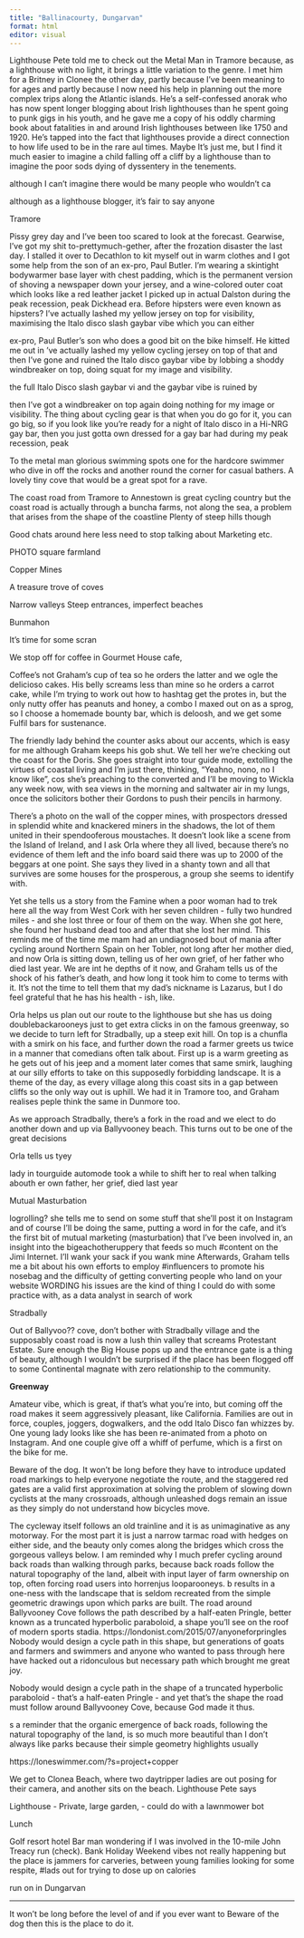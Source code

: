```yaml
---
title: "Ballinacourty, Dungarvan"
format: html
editor: visual
---
```


Lighthouse Pete told me to check out the Metal Man in Tramore because, as a lighthouse with no light, it brings a little variation to the genre. I met him for a Britney in Clonee the other day, partly because I've been meaning to for ages and partly because I now need his help in planning out the more complex trips along the Atlantic islands. He's a self-confessed anorak who has now spent longer blogging about Irish lighthouses than he spent going to punk gigs in his youth, and he gave me a copy of his oddly charming book about fatalities in and around Irish lighthouses between like 1750 and 1920. He's tapped into the fact that lighthouses provide a direct connection to how life used to be in the rare aul times. Maybe It's just me, but I find it much easier to imagine a child falling off a cliff by a lighthouse than to imagine the poor sods dying of dyssentery in the tenements.

although I can't imagine there would be many people who wouldn't ca

although as a lighthouse blogger, it's fair to say anyone

Tramore

Pissy grey day and I've been too scared to look at the forecast. Gearwise, I've got my shit to-prettymuch-gether, after the frozation disaster the last day. I stalled it over to Decathlon to kit myself out in warm clothes and I got some help from the son of an ex-pro, Paul Butler. I'm wearing a skintight bodywarmer base layer with chest padding, which is the permanent version of shoving a newspaper down your jersey, and a wine-colored outer coat which looks like a red leather jacket I picked up in actual Dalston during the peak recession, peak Dickhead era. Before hipsters were even known as hipsters? I've actually lashed my yellow jersey on top for visibility, maximising the Italo disco slash gaybar vibe which you can either

ex-pro, Paul Butler's son who does a good bit on the bike himself. He kitted me out in 've actually lashed my yellow cycling jersey on top of that and then I've gone and ruined the Italo disco gaybar vibe by lobbing a shoddy windbreaker on top, doing squat for my image and visibility.

the full Italo Disco slash gaybar vi and the gaybar vibe is ruined by

then I've got a windbreaker on top again doing nothing for my image or visibility. The thing about cycling gear is that when you do go for it, you can go big, so if you look like you're ready for a night of Italo disco in a Hi-NRG gay bar, then you just gotta own dressed for a gay bar had during my peak recession, peak

To the metal man glorious swimming spots one for the hardcore swimmer who dive in off the rocks and another round the corner for casual bathers. A lovely tiny cove that would be a great spot for a rave.

The coast road from Tramore to Annestown is great cycling country but the coast road is actually through a buncha farms, not along the sea, a problem that arises from the shape of the coastline ﻿Plenty of steep hills though

Good chats around here less need to stop talking about Marketing etc.

PHOTO square farmland

Copper Mines

A treasure trove of coves

Narrow valleys Steep entrances, imperfect beaches

Bunmahon

It's time for some scran

We stop off for coffee in Gourmet House cafe,

Coffee's not Graham's cup of tea so he orders the latter and we ogle the delicioso cakes. His belly screams less than mine so he orders a carrot cake, while I'm trying to work out how to hashtag get the protes in, but the only nutty offer has peanuts and honey, a combo I maxed out on as a sprog, so I choose a homemade bounty bar, which is deloosh, and we get some Fulfil bars for sustenance.

The friendly lady behind the counter asks about our accents, which is easy for me although Graham keeps his gob shut. We tell her we're checking out the coast for the Doris. She goes straight into tour guide mode, extolling the virtues of coastal living and I'm just there, thinking, "Yeahno, nono, no I know like", cos she's preaching to the converted and I'll be moving to Wickla any week now, with sea views in the morning and saltwater air in my lungs, once the solicitors bother their Gordons to push their pencils in harmony.

There's a photo on the wall of the copper mines, with prospectors dressed in splendid white and knackered miners in the shadows, the lot of them united in their spendooferous moustaches. It doesn't look like a scene from the Island of Ireland, and I ask Orla where they all lived, because there's no evidence of them left and the info board said there was up to 2000 of the beggars at one point. She says they lived in a shanty town and all that survives are some houses for the prosperous, a group she seems to identify with.

Yet she tells us a story from the Famine when a poor woman had to trek here all the way from West Cork with her seven children - fully two hundred miles - and she lost three or four of them on the way. When she got here, she found her husband dead too and after that she lost her mind. This reminds me of the time me mam had an undiagnosed bout of mania after cycling around Northern Spain on her Tobler, not long after her mother died, and now Orla is sitting down, telling us of her own grief, of her father who died last year. We are int he depths of it now, and Graham tells us of the shock of his father's death, and how long it took him to come to terms with it. It's not the time to tell them that my dad's nickname is Lazarus, but I do feel grateful that he has his health - ish, like.

Orla helps us plan out our route to the lighthouse but she has us doing doublebackarooneys just to get extra clicks in on the famous greenway, so we decide to turn left for Stradbally, up a steep exit hill. On top is a chunfla with a smirk on his face, and further down the road a farmer greets us twice in a manner that comedians often talk about. First up is a warm greeting as he gets out of his jeep and a moment later comes that same smirk, laughing at our silly efforts to take on this supposedly forbidding landscape. It is a theme of the day, as every village along this coast sits in a gap between cliffs so the only way out is uphill. We had it in Tramore too, and Graham realises peple think the same in Dunmore too.

As we approach Stradbally, there's a fork in the road and we elect to do another down and up via Ballyvooney beach. This turns out to be one of the great decisions

Orla tells us tyey

lady in tourguide automode took a while to shift her to real when talking abouth er own father, her grief, died last year

Mutual Masturbation

logrolling? she tells me to send on some stuff that she'll post it on Instagram and of course I'll be doing the same, putting a word in for the cafe, and it's the first bit of mutual marketing (masturbation) that I've been involved in, an insight into the bigeachotheruppery that feeds so much #content on the Jimi Internet. I'll wank your sack if you wank mine Afterwards, Graham tells me a bit about his own efforts to employ #influencers to promote his nosebag and the difficulty of getting converting people who land on your website WORDING his issues are the kind of thing I could do with some practice with, as a data analyst in search of work

Stradbally

Out of Ballyvoo?? cove, don't bother with Stradbally village and the supposably coast road is now a lush thin valley that screams Protestant Estate. Sure enough the Big House pops up and the entrance gate is a thing of beauty, although I wouldn't be surprised if the place has been flogged off to some Continental magnate with zero relationship to the community.

**Greenway**

Amateur vibe, which is great, if that's what you're into, but coming off the road makes it seem aggressively pleasant, like California. Families are out in force, couples, joggers, dogwalkers, and the odd Italo Disco fan whizzes by. One young lady looks like she has been re-animated from a photo on Instagram. And one couple give off a whiff of perfume, which is a first on the bike for me.

Beware of the dog. It won't be long before they have to introduce updated road markings to help everyone negotiate the route, and the staggered red gates are a valid first approximation at solving the problem of slowing down cyclists at the many crossroads, although unleashed dogs remain an issue as they simply do not understand how bicycles move.

﻿The cycleway itself follows an old trainline and it is as unimaginative as any motorway. For the most part it is just a narrow tarmac road with hedges on either side, and the beauty only comes along the bridges which cross the gorgeous valleys below. I am reminded why I much prefer cycling around back roads than walking through parks, because back roads follow the natural topography of the land, albeit with input layer of farm ownership on top, often forcing road users into horrenjus looparooneys. b results in a one-ness with the landscape that is seldom recreated from the simple geometric drawings upon which parks are built. The road around Ballyvooney Cove follows the path described by a half-eaten Pringle, better known as a truncated hyperbolic paraboloid, a shape you'll see on the roof of modern sports stadia. https://londonist.com/2015/07/anyoneforpringles Nobody would design a cycle path in this shape, but generations of goats and farmers and swimmers and anyone who wanted to pass through here have hacked out a ridonculous but necessary path which brought me great joy.

Nobody would design a cycle path in the shape of a truncated hyperbolic paraboloid - that's a half-eaten Pringle - and yet that's the shape the road must follow around Ballyvooney Cove, because God made it thus.

s a reminder that the organic emergence of back roads, following the natural topography of the land, is so much more beautiful than I don't always like parks because their simple geometry highlights usually

https://loneswimmer.com/?s=project+copper

We get to Clonea Beach, where two daytripper ladies are out posing for their camera, and another sits on the beach. Lighthouse Pete says

Lighthouse - Private, large garden, - could do with a lawnmower bot

Lunch

Golf resort hotel Bar man wondering if I was involved in the 10-mile John Treacy run (check). Bank Holiday Weekend vibes not really happening but the place is jammers for carveries, between young families looking for some respite, #lads out for trying to dose up on calories

run on in Dungarvan

------------------------------------------------------------------------

It won't be long before the level of and if you ever want to Beware of the dog then this is the place to do it.
